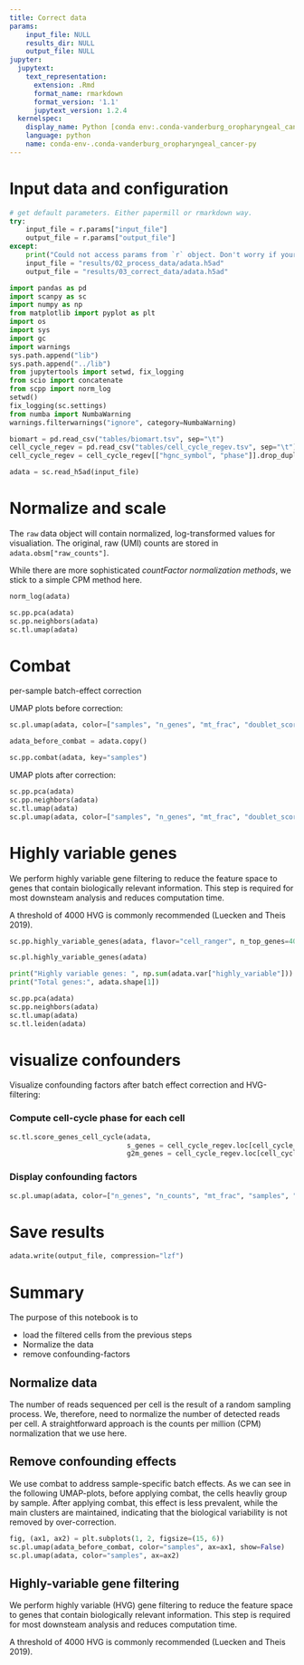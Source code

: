 ```yaml
---
title: Correct data
params:
    input_file: NULL
    results_dir: NULL
    output_file: NULL
jupyter:
  jupytext:
    text_representation:
      extension: .Rmd
      format_name: rmarkdown
      format_version: '1.1'
      jupytext_version: 1.2.4
  kernelspec:
    display_name: Python [conda env:.conda-vanderburg_oropharyngeal_cancer]
    language: python
    name: conda-env-.conda-vanderburg_oropharyngeal_cancer-py
---
```


# Input data and configuration

```python
# get default parameters. Either papermill or rmarkdown way.
try:
    input_file = r.params["input_file"]
    output_file = r.params["output_file"]
except:
    print("Could not access params from `r` object. Don't worry if your are running papermill. ")
    input_file = "results/02_process_data/adata.h5ad"
    output_file = "results/03_correct_data/adata.h5ad"
```


```python
import pandas as pd
import scanpy as sc
import numpy as np
from matplotlib import pyplot as plt
import os
import sys
import gc
import warnings
sys.path.append("lib")
sys.path.append("../lib")
from jupytertools import setwd, fix_logging
from scio import concatenate
from scpp import norm_log
setwd()
fix_logging(sc.settings)
from numba import NumbaWarning
warnings.filterwarnings("ignore", category=NumbaWarning)
```

```python
biomart = pd.read_csv("tables/biomart.tsv", sep="\t")
cell_cycle_regev = pd.read_csv("tables/cell_cycle_regev.tsv", sep="\t")
cell_cycle_regev = cell_cycle_regev[["hgnc_symbol", "phase"]].drop_duplicates()
```

```python
adata = sc.read_h5ad(input_file)
```

# Normalize and scale

The `raw` data object will contain normalized, log-transformed values for visualiation.
The original, raw (UMI) counts are stored in `adata.obsm["raw_counts"]`.

While there are more sophisticated *countFactor normalization methods*, we stick to a simple CPM method here.

```python
norm_log(adata)
```

```python
sc.pp.pca(adata)
sc.pp.neighbors(adata)
sc.tl.umap(adata)
```

# Combat
per-sample batch-effect correction

UMAP plots before correction:

```python
sc.pl.umap(adata, color=["samples", "n_genes", "mt_frac", "doublet_score", "hpv_status", "ir_status"], ncols=2)
```

```python
adata_before_combat = adata.copy()
```

```python
sc.pp.combat(adata, key="samples")
```

UMAP plots after correction:

```python
sc.pp.pca(adata)
sc.pp.neighbors(adata)
sc.tl.umap(adata)
sc.pl.umap(adata, color=["samples", "n_genes", "mt_frac", "doublet_score", "hpv_status", "ir_status"], ncols=2)
```

# Highly variable genes

We perform highly variable gene filtering to reduce the feature space to genes that contain biologically relevant information. This step is required for most downsteam analysis and reduces computation time.

A threshold of 4000 HVG is commonly recommended (Luecken and Theis 2019).

```python
sc.pp.highly_variable_genes(adata, flavor="cell_ranger", n_top_genes=4000)
```

```python
sc.pl.highly_variable_genes(adata)
```

```python
print("Highly variable genes: ", np.sum(adata.var["highly_variable"]))
print("Total genes:", adata.shape[1])
```

```python
sc.pp.pca(adata)
sc.pp.neighbors(adata)
sc.tl.umap(adata)
sc.tl.leiden(adata)
```

# visualize confounders

Visualize confounding factors after batch effect correction and HVG-filtering:

### Compute cell-cycle phase for each cell

```python
sc.tl.score_genes_cell_cycle(adata,
                             s_genes = cell_cycle_regev.loc[cell_cycle_regev["phase"] == "S","hgnc_symbol"].values,
                             g2m_genes = cell_cycle_regev.loc[cell_cycle_regev["phase"] == "G2M","hgnc_symbol"].values)
```

### Display confounding factors

```python
sc.pl.umap(adata, color=["n_genes", "n_counts", "mt_frac", "samples", "origin", "leiden", "phase", "doublet_score", "ir_status", "hpv_status"], ncols=2)
```

# Save results

```python
adata.write(output_file, compression="lzf")
```

# Summary
The purpose of this notebook is to

* load the filtered cells from the previous steps
* Normalize the data
* remove confounding-factors

## Normalize data
The number of reads sequenced per cell is the result of a random sampling process.
We, therefore, need to normalize the number of detected reads per cell.
A straightforward approach is the counts per million (CPM) normalization that we use here.

## Remove confounding effects
We use combat to address sample-specific batch effects.
As we can see in the following UMAP-plots, before applying combat, the cells heavliy group by sample. After applying combat, this effect is less prevalent, while the main clusters are maintained, indicating that the biological variability is not removed by over-correction.

```python
fig, (ax1, ax2) = plt.subplots(1, 2, figsize=(15, 6))
sc.pl.umap(adata_before_combat, color="samples", ax=ax1, show=False)
sc.pl.umap(adata, color="samples", ax=ax2)
```

## Highly-variable gene filtering
We perform highly variable (HVG) gene filtering to reduce the feature space to genes that contain biologically relevant information. This step is required for most downsteam analysis and reduces computation time.

A threshold of 4000 HVG is commonly recommended (Luecken and Theis 2019).

